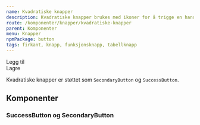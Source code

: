```yaml
---
name: Kvadratiske knapper
description: Kvadratiske knapper brukes med ikoner for å trigge en handling
route: /komponenter/knapper/kvadratiske-knapper
parent: Komponenter
menu: Knapper
npmPackage: button
tags: firkant, knapp, funksjonsknapp, tabellknapp
---
```



<PageHeader />

<Playground>
  <div style={{ display: 'flex', justifyContent: 'space-around' }}>
    <div style={{ display: 'flex', alignItems: 'center' }}>
      <SecondaryButton width="square" aria-label="Legg til">
        <AddIcon />
      </SecondaryButton>
      <Paragraph as="span" style={{ marginLeft: '1em' }}>
        Legg til
      </Paragraph>
    </div>
    <div style={{ display: 'flex', alignItems: 'center' }}>
      <SuccessButton width="square" aria-label="Lage som favoritt">
        <CheckIcon />
      </SuccessButton>
      <Paragraph as="span" style={{ marginLeft: '1em' }}>
        Lagre
      </Paragraph>
    </div>
  </div>
</Playground>

Kvadratiske knapper er støttet som `SecondaryButton` og `SuccessButton`.

## Komponenter

### SuccessButton og SecondaryButton

<ImportStatement imports="SuccessButton, SecondaryButton" />

<Props of={SuccessButton} />
